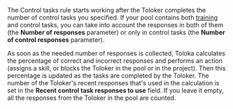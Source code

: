 <Cut title="How are the correct responses to control questions counted?">

The Control tasks rule starts working after the Toloker completes the number of control tasks you specified. If your pool contains both [training](/docs/glossary#training-task) and control tasks, you can take into account the responses in both of them (the **Number of responses** parameter) or only in control tasks (the **Number of control responses** parameter).

As soon as the needed number of responses is collected, Toloka calculates the percentage of correct and incorrect responses and performs an action (assigns a skill, or blocks the Toloker in the pool or in the project). Then this percentage is updated as the tasks are completed by the Toloker. The number of the Toloker's recent responses that's used in the calculation is set in the **Recent control task responses to use** field. If you leave it empty, all the responses from the Toloker in the pool are counted.

</Cut>
